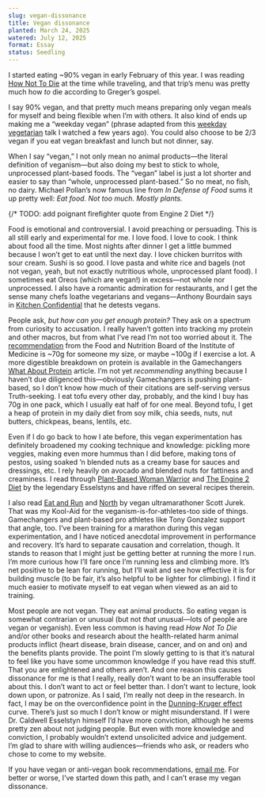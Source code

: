 ```yaml
---
slug: vegan-dissonance
title: Vegan dissonance
planted: March 24, 2025
watered: July 12, 2025
format: Essay
status: Seedling
---
```


I started eating ~90% vegan in early February of this year. I was reading [How Not To Die](/how-not-to-die) at the time while traveling, and that trip’s menu was pretty much how _to_ die according to Greger’s gospel.

I say 90% vegan, and that pretty much means preparing only vegan meals for myself and being flexible when I’m with others. It also kind of ends up making me a “weekday vegan” (phrase adapted from this [weekday vegetarian](https://www.ted.com/talks/graham_hill_why_i_m_a_weekday_vegetarian) talk I watched a few years ago). You could also choose to be 2/3 vegan if you eat vegan breakfast and lunch but not dinner, say.

When I say “vegan,” I not only mean no animal products—the literal definition of veganism—but also doing my best to stick to whole, unprocessed plant-based foods. The “vegan” label is just a lot shorter and easier to say than “whole, unprocessed plant-based.” So no meat, no fish, no dairy. Michael Pollan’s now famous line from _In Defense of Food_ sums it up pretty well: _Eat food. Not too much. Mostly plants._

{/* TODO: add poignant firefighter quote from Engine 2 Diet */}

Food is emotional and controversial. I avoid preaching or persuading. This is all still early and experimental for me. I love food. I love to cook. I think about food all the time. Most nights after dinner I get a little bummed because I won’t get to eat until the next day. I love chicken burritos with sour cream. Sushi is so good. I love pasta and white rice and bagels (not not vegan, yeah, but not exactly nutritious whole, unprocessed plant food). I sometimes eat Oreos (which are vegan!) in excess—not whole nor unprocessed. I also have a romantic admiration for restaurants, and I get the sense many chefs loathe vegetarians and vegans—Anthony Bourdain says in [Kitchen Confidential](/kitchen-confidential) that he detests vegans.

People ask, _but how can you get enough protein?_ They ask on a spectrum from curiosity to accusation. I really haven’t gotten into tracking my protein and other macros, but from what I’ve read I’m not too worried about it. The [recommendation](https://pubmed.ncbi.nlm.nih.gov/12449285) from the Food and Nutrition Board of the Institute of Medicine is ~70g for someone my size, or maybe ~100g if I exercise a lot. A more digestible breakdown on protein is available in the Gamechangers [What About Protein](https://gamechangersmovie.com/food/protein) article. I’m not yet _recommending_ anything because I haven’t due diligenced this—obviously Gamechangers is pushing plant-based, so I don’t know how much of their citations are self-serving versus Truth-seeking. I eat tofu every other day, probably, and the kind I buy has 70g in one pack, which I usually eat half of for one meal. Beyond tofu, I get a heap of protein in my daily diet from soy milk, chia seeds, nuts, nut butters, chickpeas, beans, lentils, etc.

Even if I do go back to how I ate before, this vegan experimentation has definitely broadened my cooking technique and knowledge: pickling more veggies, making even more hummus than I did before, making tons of pestos, using soaked ’n blended nuts as a creamy base for sauces and dressings, etc. I rely heavily on avocado and blended nuts for fattiness and creaminess. I read through [Plant-Based Woman Warrior](https://www.goodreads.com/book/show/59722206-be-a-plant-based-woman-warrior) and [The Engine 2 Diet](https://www.goodreads.com/book/show/3359298-the-engine-2-diet) by the legendary Esselstyns and have riffed on several recipes therein.

I also read [Eat and Run](/eat-and-run) and [North](/north) by vegan ultramarathoner Scott Jurek. That was my Kool-Aid for the veganism-is-for-athletes-too side of things. Gamechangers and plant-based pro athletes like Tony Gonzalez support that angle, too. I’ve been training for a marathon during this vegan experimentation, and I have noticed anecdotal improvement in performance and recovery. It’s hard to separate causation and correlation, though. It stands to reason that I might just be getting better at running the more I run. I’m more curious how I’ll fare once I’m running less and climbing more. It’s net positive to be lean for running, but I’ll wait and see how effective it is for building muscle (to be fair, it’s also helpful to be lighter for climbing). I find it much easier to motivate myself to eat vegan when viewed as an aid to training.

Most people are not vegan. They eat animal products. So eating vegan is somewhat contrarian or unusual (but not _that_ unusual—lots of people are vegan or veganish). Even less common is having read _How Not To Die_ and/or other books and research about the health-related harm animal products inflict (heart disease, brain disease, cancer, and on and on) and the benefits plants provide. The point I’m slowly getting to is that it’s natural to feel like you have some uncommon knowledge if you have read this stuff. That you are enlightened and others aren’t. And one reason this causes dissonance for me is that I really, really don’t want to be an insufferable tool about this. I don’t want to act or feel better than. I don’t want to lecture, look down upon, or patronize. As I said, I’m really not deep in the research. In fact, I may be on the overconfidence point in the [Dunning-Kruger effect](https://en.wikipedia.org/wiki/Dunning%E2%80%93Kruger_effect) curve. There’s just so much I don’t know or might misunderstand. If I were Dr. Caldwell Esselstyn himself I’d have more conviction, although he seems pretty zen about not judging people. But even with more knowledge and conviction, I probably wouldn’t extend unsolicited advice and judgement. I’m glad to share with willing audiences—friends who ask, or readers who chose to come to my website.

If you have vegan or anti-vegan book recommendations, [email me](mailto:pete@petemillspaugh.com). For better or worse, I’ve started down this path, and I can’t erase my vegan dissonance.
